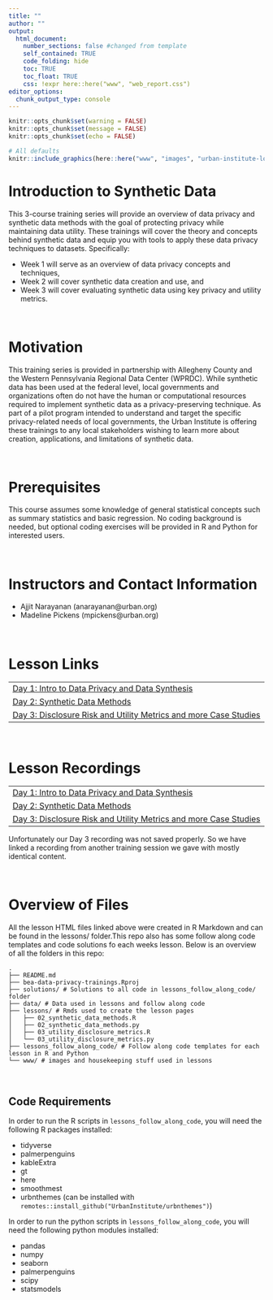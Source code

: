 ```yaml
---
title: ""
author: ""
output:
  html_document:
    number_sections: false #changed from template
    self_contained: TRUE
    code_folding: hide
    toc: TRUE
    toc_float: TRUE
    css: !expr here::here("www", "web_report.css")
editor_options:
  chunk_output_type: console
---
```


```r
knitr::opts_chunk$set(warning = FALSE)
knitr::opts_chunk$set(message = FALSE)
knitr::opts_chunk$set(echo = FALSE)
```

```{=html}
<style>
@import url('https://fonts.googleapis.com/css?family=Lato&display=swap');
</style>
```
<link rel="stylesheet" href="//fonts.googleapis.com/css?family=Lato" />

```r

# All defaults
knitr::include_graphics(here::here("www", "images", "urban-institute-logo.png"))

```



# Introduction to Synthetic Data

This 3-course training series will provide an overview of data privacy and synthetic data methods with the goal of protecting privacy while maintaining data utility. These trainings will cover the theory and concepts behind synthetic data and equip you with tools to apply these data privacy techniques to datasets. Specifically:

- Week 1 will serve as an overview of data privacy concepts and techniques, 
- Week 2 will cover synthetic data creation and use, and
- Week 3 will cover evaluating synthetic data using key privacy and utility metrics.

<br>

# Motivation

This training series is provided in partnership with Allegheny County and the Western Pennsylvania Regional Data Center (WPRDC). While synthetic data has been used at the federal level, local governments and organizations often do not have the human or computational resources required to implement synthetic data as a privacy-preserving technique. As part of a pilot program intended to understand and target the specific privacy-related needs of local governments, the Urban Institute is offering these trainings to any local stakeholders wishing to learn more about creation, applications, and limitations of synthetic data.

<br>

# Prerequisites

This course assumes some knowledge of general statistical concepts such as summary statistics and basic regression. No coding background is needed, but optional coding exercises will be provided in R and Python for interested users.

<br> 


# Instructors and Contact Information

* Ajjit Narayanan (anarayanan@urban.org)
* Madeline Pickens (mpickens@urban.org)

<br>

# Lesson Links

|                                                                            |
|:---------------------------------------------------------------------------|
| [Day 1: Intro to Data Privacy and Data Synthesis](https://UrbanInstitute.github.io/allegheny-county-synthetic-data-trainings/lessons/01_introduction_to_data_privacy)                            |
| [Day 2: Synthetic Data Methods](https://UrbanInstitute.github.io/allegheny-county-synthetic-data-trainings/lessons/02_synthetic_data_methods)                                    |
| [Day 3: Disclosure Risk and Utility Metrics and more Case Studies](https://UrbanInstitute.github.io/allegheny-county-synthetic-data-trainings/lessons/03_disclosure_risk_utility_metrics)                  |

<br>
	
# Lesson Recordings

|                                                                            |
|:---------------------------------------------------------------------------|
| [Day 1: Intro to Data Privacy and Data Synthesis](https://urbanorg.box.com/s/ug9ud42jt8xipdy5ys49npefim07lq9o)                            |
| [Day 2: Synthetic Data Methods](https://urbanorg.box.com/s/4kuyct86pocr5p1dpvwan20d3jcrsbm5)                                    |
| [Day 3: Disclosure Risk and Utility Metrics and more Case Studies](https://urbanorg.app.box.com/file/992311087170)                  |

Unfortunately our Day 3 recording was not saved properly. So we have linked a recording from another training session we gave with mostly identical content. 

<br>

# Overview of Files

All the lesson HTML files linked above were created in R Markdown and can be found in the lessons/ folder.This repo also has some follow along code templates and code solutions fo each weeks lesson. Below is an overview of all the folders in this repo:

```
.
├── README.md
├── bea-data-privacy-trainings.Rproj
├── solutions/ # Solutions to all code in lessons_follow_along_code/ folder
├── data/ # Data used in lessons and follow along code
├── lessons/ # Rmds used to create the lesson pages
│   ├── 02_synthetic_data_methods.R
│   ├── 02_synthetic_data_methods.py
│   ├── 03_utility_disclosure_metrics.R
│   └── 03_utility_disclosure_metrics.py
├── lessons_follow_along_code/ # Follow along code templates for each lesson in R and Python
└── www/ # images and housekeeping stuff used in lessons
```


<br>

## Code Requirements

In order to run the R scripts in `lessons_follow_along_code`, you will need the following R packages installed:
  
  - tidyverse
  - palmerpenguins
  - kableExtra
  - gt
  - here
  - smoothmest
  - urbnthemes (can be installed with `remotes::install_github("UrbanInstitute/urbnthemes")`)



In order to run the python scripts in `lessons_follow_along_code`, you will need the following python modules installed:
  
  - pandas
  - numpy
  - seaborn
  - palmerpenguins
  - scipy
  - statsmodels
  
